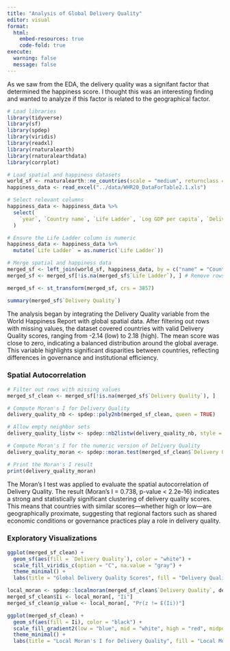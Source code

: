 ```yaml
---
title: "Analysis of Global Delivery Quality"
editor: visual
format:
  html:
    embed-resources: true
    code-fold: true
execute:
  warning: false
  message: false
---
```


As we saw from the EDA, the delivery quality was a signifant factor that determined the happiness score. I thought this was an interesting finding and wanted to analyze if this factor is related to the geographical factor.


```r
# Load libraries
library(tidyverse)
library(sf)
library(spdep)
library(viridis)
library(readxl)
library(rnaturalearth)
library(rnaturalearthdata)
library(corrplot)
```

```r
# Load spatial and happiness datasets
world_sf <- rnaturalearth::ne_countries(scale = "medium", returnclass = "sf")
happiness_data <- read_excel("../data/WHR20_DataForTable2.1.xls")
```

```r
# Select relevant columns
happiness_data <- happiness_data %>%
  select(
    `year`, `Country name`, `Life Ladder`, `Log GDP per capita`, `Delivery Quality`
  )

```

```r
# Ensure the Life Ladder column is numeric
happiness_data <- happiness_data %>%
  mutate(`Life Ladder` = as.numeric(`Life Ladder`))
```

```r
# Merge spatial and happiness data
merged_sf <- left_join(world_sf, happiness_data, by = c("name" = "Country name"))
merged_sf <- merged_sf[!is.na(merged_sf$`Life Ladder`), ] # Remove rows with missing happiness scores

```

```r
merged_sf <- st_transform(merged_sf, crs = 3857)
```

```r
summary(merged_sf$`Delivery Quality`)
```

The analysis began by integrating the Delivery Quality variable from the World Happiness Report with global spatial data. After filtering out rows with missing values, the dataset covered countries with valid Delivery Quality scores, ranging from -2.14 (low) to 2.18 (high). The mean score was close to zero, indicating a balanced distribution around the global average. This variable highlights significant disparities between countries, reflecting differences in governance and institutional efficiency.

### Spatial Autocorrelation

```r
# Filter out rows with missing values
merged_sf_clean <- merged_sf[!is.na(merged_sf$`Delivery Quality`), ]

# Compute Moran's I for Delivery Quality
delivery_quality_nb <- spdep::poly2nb(merged_sf_clean, queen = TRUE)

# Allow empty neighbor sets
delivery_quality_listw <- spdep::nb2listw(delivery_quality_nb, style = "W", zero.policy = TRUE)

# Compute Moran's I for the numeric version of Delivery Quality
delivery_quality_moran <- spdep::moran.test(merged_sf_clean$`Delivery Quality`, delivery_quality_listw, zero.policy = TRUE)

# Print the Moran's I result
print(delivery_quality_moran)
```

The Moran's I test was applied to evaluate the spatial autocorrelation of Delivery Quality. The result (Moran's I = 0.738, p-value < 2.2e-16) indicates a strong and statistically significant clustering of delivery quality scores. This means that countries with similar scores—whether high or low—are geographically proximate, suggesting that regional factors such as shared economic conditions or governance practices play a role in delivery quality.

### Exploratory Visualizations

```r
ggplot(merged_sf_clean) +
  geom_sf(aes(fill = `Delivery Quality`), color = "white") +
  scale_fill_viridis_c(option = "C", na.value = "gray") +
  theme_minimal() +
  labs(title = "Global Delivery Quality Scores", fill = "Delivery Quality")

```


```r
local_moran <- spdep::localmoran(merged_sf_clean$`Delivery Quality`, delivery_quality_listw)
merged_sf_clean$Ii <- local_moran[, "Ii"]
merged_sf_clean$p_value <- local_moran[, "Pr(z != E(Ii))"]

ggplot(merged_sf_clean) +
  geom_sf(aes(fill = Ii), color = "black") +
  scale_fill_gradient2(low = "blue", mid = "white", high = "red", midpoint = 0) +
  theme_minimal() +
  labs(title = "Local Moran's I for Delivery Quality", fill = "Local Moran's I")

```